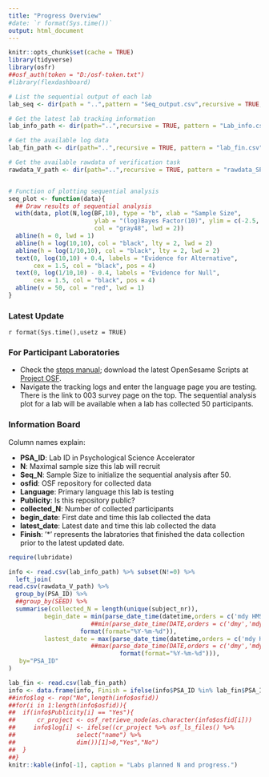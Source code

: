 ```yaml
---
title: "Progress Overview"
#date: `r format(Sys.time())`
output: html_document
---
```

```r
knitr::opts_chunk$set(cache = TRUE)
library(tidyverse)
library(osfr)
##osf_auth(token = "D:/osf-token.txt")
#library(flexdashboard)

# List the sequential output of each lab
lab_seq <- dir(path = "..",pattern = "Seq_output.csv",recursive = TRUE,full.names = TRUE)

# Get the latest lab tracking information
lab_info_path <- dir(path="..",recursive = TRUE, pattern = "Lab_info.csv", full.names = TRUE)

# Get the available log data
lab_fin_path <- dir(path="..",recursive = TRUE, pattern = "lab_fin.csv", full.names = TRUE)

# Get the available rawdata of verification task
rawdata_V_path <- dir(path="..",recursive = TRUE, pattern = "rawdata_SP_V.csv", full.names = TRUE)


# Function of plotting sequential analysis
seq_plot <- function(data){
  ## Draw results of sequential analysis
  with(data, plot(N,log(BF,10), type = "b", xlab = "Sample Size", 
                        ylab = "(log)Bayes Factor(10)", ylim = c(-2.5, 2.5), pch = 19, 
                        col = "gray48", lwd = 2))
  abline(h = 0, lwd = 1)
  abline(h = log(10,10), col = "black", lty = 2, lwd = 2)
  abline(h = log(1/10,10), col = "black", lty = 2, lwd = 2)
  text(0, log(10,10) + 0.4, labels = "Evidence for Alternative", 
       cex = 1.5, col = "black", pos = 4)
  text(0, log(1/10,10) - 0.4, labels = "Evidence for Null", 
       cex = 1.5, col = "black", pos = 4)
  abline(v = 50, col = "red", lwd = 1)
}

```

### Latest Update
`r format(Sys.time(),usetz = TRUE)`

### For Participant Laboratories
- Check the [steps manual](https://docs.google.com/document/d/1XFj9qQT500lAEe3fjGNab6TTU_lgUWTiWWSh8oF3jGE/edit?usp=sharing); download the latest OpenSesame Scripts at [Project OSF](https://osf.io/e428p/).
- Navigate the tracking logs and enter the language page you are testing. There is the link to 003 survey page on the top. The sequential analysis plot for a lab will be available when a lab has collected 50 participants.

### Information Board

Column names explain:

- **PSA_ID**: Lab ID in Psychological Science Accelerator
- **N**: Maximal sample size this lab will recruit
- **Seq_N**: Sample Size to initialize the sequential analysis after 50.
- **osfid**: OSF repository for collected data
- **Language**: Primary language this lab is testing
- **Publicity**: Is this repository public?
- **collected_N**: Number of collected participants
- **begin_date**: First date and time this lab collected the data
- **latest_date**: Latest date and time this lab collected the data
- **Finish**: '*' represents the labratories that finished the data collection prior to the latest updated date.
<!---
- **log**: Is Lab log available?
--->

```r
require(lubridate)

info <- read.csv(lab_info_path) %>% subset(N!=0) %>% 
  left_join(
read.csv(rawdata_V_path) %>% 
  group_by(PSA_ID) %>% 
  ##group_by(SEED) %>%
  summarise(collected_N = length(unique(subject_nr)), 
          begin_date = min(parse_date_time(datetime,orders = c('mdy HMS','b d HMS Y')) %>%
                       ##min(parse_date_time(DATE,orders = c('dmy','mdy','ymd','dmy, h.m','ymd, h:m')) %>%
                    format(format="%Y-%m-%d")), 
          lastest_date = max(parse_date_time(datetime,orders = c('mdy HMS','b d HMS Y','a b d HMS Y')) %>%
                       ##max(parse_date_time(DATE,orders = c('dmy','mdy','ymd','dmy, h.m','ymd, h:m')) %>%
                               format(format="%Y-%m-%d"))), 
   by="PSA_ID"
)

lab_fin <- read.csv(lab_fin_path)
info <- data.frame(info, Finish = ifelse(info$PSA_ID %in% lab_fin$PSA_ID, "*",""))
##info$log <- rep("No",length(info$osfid))
##for(i in 1:length(info$osfid)){
##  if(info$Publicity[i] == "Yes"){
##      cr_project <- osf_retrieve_node(as.character(info$osfid[i]))
##     info$log[i] <- ifelse((cr_project %>% osf_ls_files() %>%
##                 select("name") %>%
##                 dim())[1]>0,"Yes","No") 
##  }
##}
knitr::kable(info[-1], caption = "Labs planned N and progress.")
```

